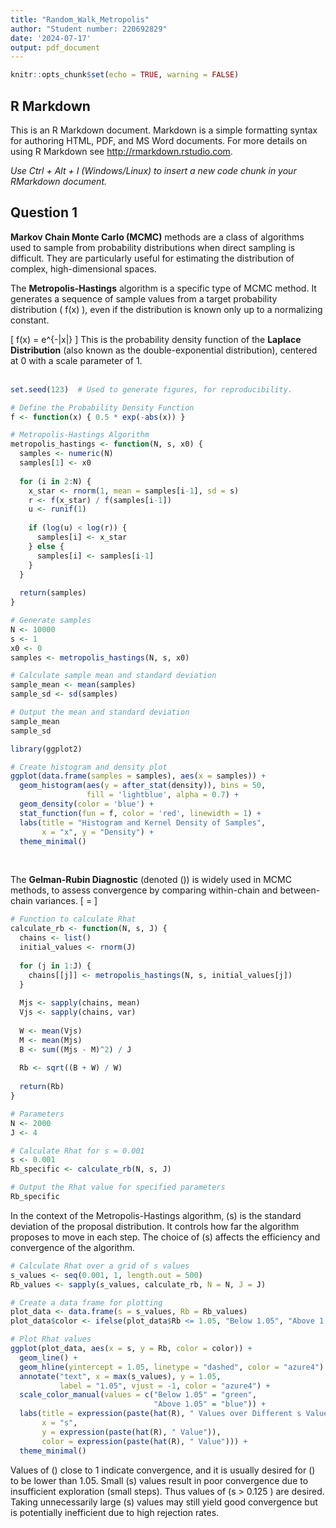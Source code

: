 ```yaml
---
title: "Random_Walk_Metropolis"
author: "Student number: 220692829"
date: '2024-07-17'
output: pdf_document
---
```


```r
knitr::opts_chunk$set(echo = TRUE, warning = FALSE)
```

## R Markdown


This is an R Markdown document. Markdown is a simple formatting syntax for authoring HTML, PDF, and MS Word documents. For more details on using R Markdown see <http://rmarkdown.rstudio.com>.

*Use Ctrl + Alt + I (Windows/Linux) to insert a new code chunk in your RMarkdown document.*

## Question 1

**Markov Chain Monte Carlo (MCMC)** methods are a class of algorithms used to sample from probability distributions when direct sampling is difficult. They are particularly useful for estimating the distribution of complex, high-dimensional spaces.

The **Metropolis-Hastings** algorithm is a specific type of MCMC method. It generates a sequence of sample values from a target probability distribution \( f(x) \), even if the distribution is known only up to a normalizing constant.

\[
\mathbf{Target \ Distribution:} \quad f(x) = \frac{1}{2} e^{-|x|}
\]
This is the probability density function of the **Laplace Distribution** (also known as the double-exponential distribution), centered at 0 with a scale parameter of 1.
\
\


```r
set.seed(123)  # Used to generate figures, for reproducibility.

# Define the Probability Density Function
f <- function(x) { 0.5 * exp(-abs(x)) }

# Metropolis-Hastings Algorithm
metropolis_hastings <- function(N, s, x0) {
  samples <- numeric(N)
  samples[1] <- x0
  
  for (i in 2:N) {
    x_star <- rnorm(1, mean = samples[i-1], sd = s)
    r <- f(x_star) / f(samples[i-1])
    u <- runif(1)
    
    if (log(u) < log(r)) {
      samples[i] <- x_star
    } else {
      samples[i] <- samples[i-1]
    }
  }
  
  return(samples)
}

# Generate samples
N <- 10000
s <- 1
x0 <- 0
samples <- metropolis_hastings(N, s, x0)

# Calculate sample mean and standard deviation
sample_mean <- mean(samples)
sample_sd <- sd(samples)

# Output the mean and standard deviation
sample_mean
sample_sd
```

```r
library(ggplot2)

# Create histogram and density plot
ggplot(data.frame(samples = samples), aes(x = samples)) +
  geom_histogram(aes(y = after_stat(density)), bins = 50, 
                 fill = 'lightblue', alpha = 0.7) +
  geom_density(color = 'blue') +
  stat_function(fun = f, color = 'red', linewidth = 1) +
  labs(title = "Histogram and Kernel Density of Samples",
       x = "x", y = "Density") +
  theme_minimal()

```

 <br /> 

The **Gelman-Rubin Diagnostic** (denoted \(\hat{R}\)) is widely used in MCMC methods, to assess convergence by comparing within-chain and between-chain variances. 
\[
\hat{R} = \sqrt{\frac{B + W}{W}} 
\]

```r
# Function to calculate Rhat
calculate_rb <- function(N, s, J) {
  chains <- list()
  initial_values <- rnorm(J)
  
  for (j in 1:J) {
    chains[[j]] <- metropolis_hastings(N, s, initial_values[j])
  }
  
  Mjs <- sapply(chains, mean)
  Vjs <- sapply(chains, var)
  
  W <- mean(Vjs)
  M <- mean(Mjs)
  B <- sum((Mjs - M)^2) / J
  
  Rb <- sqrt((B + W) / W)
  
  return(Rb)
}

# Parameters
N <- 2000
J <- 4

# Calculate Rhat for s = 0.001
s <- 0.001
Rb_specific <- calculate_rb(N, s, J)

# Output the Rhat value for specified parameters
Rb_specific
```

In the context of the Metropolis-Hastings algorithm, \(s\) is the standard deviation of the proposal distribution. It controls how far the algorithm proposes to move in each step. The choice of \(s\) affects the efficiency and convergence of the algorithm.

```r
# Calculate Rhat over a grid of s values
s_values <- seq(0.001, 1, length.out = 500)
Rb_values <- sapply(s_values, calculate_rb, N = N, J = J)

# Create a data frame for plotting
plot_data <- data.frame(s = s_values, Rb = Rb_values)
plot_data$color <- ifelse(plot_data$Rb <= 1.05, "Below 1.05", "Above 1.05")

# Plot Rhat values
ggplot(plot_data, aes(x = s, y = Rb, color = color)) +
  geom_line() +
  geom_hline(yintercept = 1.05, linetype = "dashed", color = "azure4") +
  annotate("text", x = max(s_values), y = 1.05, 
           label = "1.05", vjust = -1, color = "azure4") +
  scale_color_manual(values = c("Below 1.05" = "green", 
                                "Above 1.05" = "blue")) +
  labs(title = expression(paste(hat(R), " Values over Different s Values")),
       x = "s",
       y = expression(paste(hat(R), " Value")),
       color = expression(paste(hat(R), " Value"))) +
  theme_minimal()


```


Values of \(\hat{R}\) close to 1 indicate convergence, and it is usually desired for \(\hat{R}\) to be lower than 1.05. Small \(s\) values result in poor convergence due to insufficient exploration (small steps). Thus values of \(s > 0.125 \) are desired. Taking unnecessarily large \(s\) values may still yield good convergence but is potentially inefficient due to high rejection rates.
